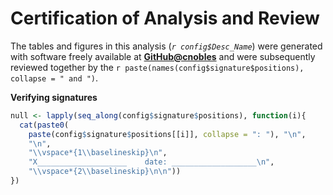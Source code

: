\newpage

# Certification of Analysis and Review
The tables and figures in this analysis (*`r config$Desc_Name`*) were generated with software freely available at [**GitHub@cnobles**](https://github.com/cnobles) and were subsequently reviewed together by the `r paste(names(config$signature$positions), collapse = " and ")`.

\vspace*{2\baselineskip}

**Verifying signatures**

```r
null <- lapply(seq_along(config$signature$positions), function(i){
  cat(paste0(
    paste(config$signature$positions[[i]], collapse = ": "), "\n",
    "\n",
    "\\vspace*{1\\baselineskip}\n",
    "X____________________    date: ___________________\n",
    "\\vspace*{2\\baselineskip}\n\n"))
})
```
